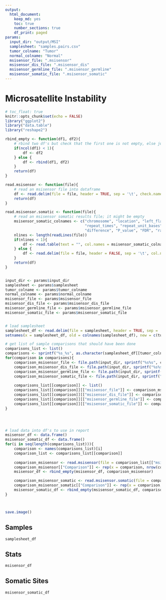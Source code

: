 ```yaml
---
output: 
  html_document: 
    keep_md: yes
    toc: true
    number_sections: true
    df_print: paged
params:
  input_dir: "output/MSI"
  samplesheet: "samples.pairs.csv"
  tumor_colname: "Tumor" 
  normal_colname: "Normal"
  msisensor_file: ".msisensor"
  msisensor_dis_file: ".msisensor_dis"
  msisensor_germline_file: ".msisensor_germline"
  msisensor_somatic_file: ".msisensor_somatic"
---
```


# Microsatellite Instability

```r
# toc_float: true
knitr::opts_chunk$set(echo = FALSE)
library("ggplot2")
library("data.table")
library("reshape2")

rbind_empty <- function(df1, df2){
    # rbind two df's but check that the first one is not empty, else just return the second
    if(ncol(df1) < 1){
        df <- df2
    } else {
        df <- rbind(df1, df2)
    }
    return(df)
}

read.msisensor <- function(file){
    # read an msisensor file into dataframe
    df <- read.delim(file = file, header = TRUE, sep = '\t', check.names = FALSE)
    return(df)
}

read.msisensor.somatic <- function(file){
    # read an msisensor somatic results file; it might be empty
    msisensor_somatic_colnames <- c("chromosome", "location", "left_flank", 
                                    "repeat_times", "repeat_unit_bases", "right_flank", 
                                    "difference", "P_value", "FDR", "rank")
    nlines <- length(readLines(file))
    if(nlines < 1){
        df <- read.table(text = "", col.names = msisensor_somatic_colnames)
    } else {
        df <- read.delim(file = file, header = FALSE, sep = '\t', col.names = msisensor_somatic_colnames)
    }
    return(df)
}


input_dir <- params$input_dir
samplesheet <- params$samplesheet
tumor_colname <- params$tumor_colname
normal_colname <- params$normal_colname
msisensor_file <- params$msisensor_file
msisensor_dis_file <- params$msisensor_dis_file
msisensor_germline_file <- params$msisensor_germline_file
msisensor_somatic_file <- params$msisensor_somatic_file


# load samplesheet
samplesheet_df <- read.delim(file = samplesheet, header = TRUE, sep = ',', check.names = FALSE)
setnames(x = samplesheet_df, old = colnames(samplesheet_df), new = c(tumor_colname, normal_colname))

# get list of sample comparisons that should have been done
comparisons_list <- list()
comparisons <- sprintf("%s_%s", as.character(samplesheet_df[[tumor_colname]]), as.character(samplesheet_df[[normal_colname]]))
for(comparison in comparisons){
    comparison_msisensor_file <- file.path(input_dir, sprintf("%s%s", comparison, msisensor_file))
    comparison_msisensor_dis_file <- file.path(input_dir, sprintf("%s%s", comparison, msisensor_dis_file))
    comparison_msisensor_germline_file <- file.path(input_dir, sprintf("%s%s", comparison, msisensor_germline_file))
    comparison_msisensor_somatic_file <- file.path(input_dir, sprintf("%s%s", comparison, msisensor_somatic_file))
    
    comparisons_list[[comparison]] <- list()
    comparisons_list[[comparison]][["msisensor_file"]] <- comparison_msisensor_file
    comparisons_list[[comparison]][["msisensor_dis_file"]] <- comparison_msisensor_dis_file
    comparisons_list[[comparison]][["msisensor_germline_file"]] <- comparison_msisensor_germline_file
    comparisons_list[[comparison]][["msisensor_somatic_file"]] <- comparison_msisensor_somatic_file
}




# load data into df's to use in report
msisensor_df <- data.frame()
msisensor_somatic_df <- data.frame()
for(i in seq(length(comparisons_list))){
    comparison <- names(comparisons_list)[i]
    comparison_list <- comparisons_list[[comparison]]
    
    comparison_msisensor <- read.msisensor(file = comparison_list[["msisensor_file"]])
    comparison_msisensor[["Comparison"]] <- rep(x = comparison, nrow(comparison_msisensor))
    msisensor_df <- rbind_empty(msisensor_df, comparison_msisensor)

    comparison_msisensor_somatic <- read.msisensor.somatic(file = comparison_list[["msisensor_somatic_file"]])
    comparison_msisensor_somatic[["Comparison"]] <- rep(x = comparison, nrow(comparison_msisensor_somatic))
    msisensor_somatic_df <- rbind_empty(msisensor_somatic_df, comparison_msisensor_somatic)
}



save.image()
```

## Samples

```r
samplesheet_df
```

## Stats

```r
msisensor_df
```

## Somatic Sites

```r
msisensor_somatic_df
```
